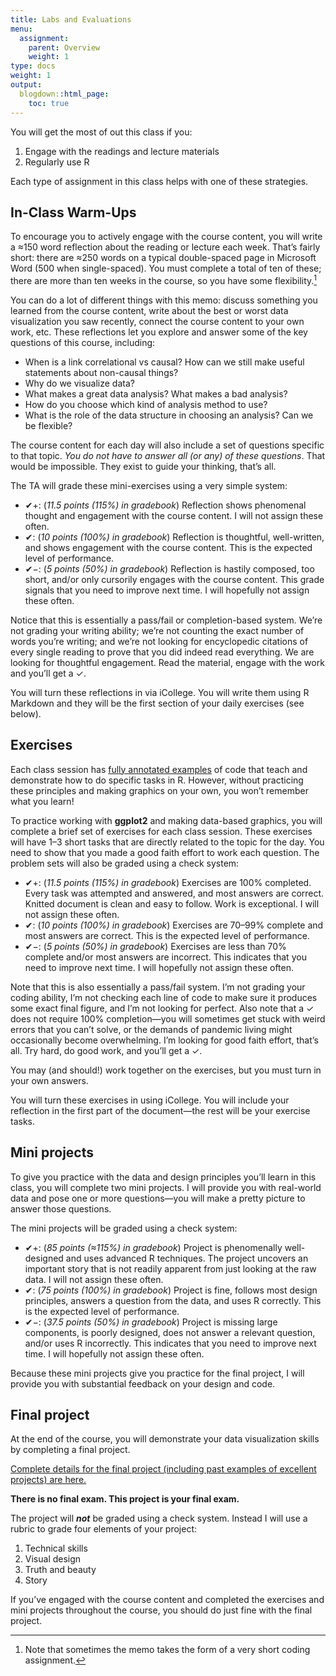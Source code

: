 ```yaml
---
title: Labs and Evaluations
menu:
  assignment:
    parent: Overview
    weight: 1
type: docs
weight: 1
output:
  blogdown::html_page:
    toc: true
---
```


You will get the most of out this class if you:

1. Engage with the readings and lecture materials
2. Regularly use R

Each type of assignment in this class helps with one of these strategies.


## In-Class Warm-Ups

To encourage you to actively engage with the course content, you will write a ≈150 word reflection about the reading or lecture each week. That's fairly short: there are ≈250 words on a typical double-spaced page in Microsoft Word (500 when single-spaced). You must complete a total of ten of these; there are more than ten weeks in the course, so you have some flexibility.^[Note that sometimes the memo takes the form of a very short coding assignment.]

You can do a lot of different things with this memo: discuss something you learned from the course content, write about the best or worst data visualization you saw recently, connect the course content to your own work, etc. These reflections let you explore and answer some of the key questions of this course, including:

- When is a link correlational vs causal? How can we still make useful statements about non-causal things?
- Why do we visualize data?
- What makes a great data analysis? What makes a bad analysis?
- How do you choose which kind of analysis method to use?
- What is the role of the data structure in choosing an analysis? Can we be flexible?

The course content for each day will also include a set of questions specific to that topic. *You do not have to answer all (or any) of these questions*. That would be impossible. They exist to guide your thinking, that's all.

The TA will grade these mini-exercises using a very simple system:

- ✔+: (*11.5 points (115%) in gradebook*) Reflection shows phenomenal thought and engagement with the course content. I will not assign these often.
- ✔: (*10 points (100%) in gradebook*) Reflection is thoughtful, well-written, and shows engagement with the course content. This is the expected level of performance.
- ✔−: (*5 points (50%) in gradebook*) Reflection is hastily composed, too short, and/or only cursorily engages with the course content. This grade signals that you need to improve next time. I will hopefully not assign these often.

Notice that this is essentially a pass/fail or completion-based system. We're not grading your writing ability; we're not counting the exact number of words you're writing; and we're not looking for encyclopedic citations of every single reading to prove that you did indeed read everything. We are looking for thoughtful engagement. Read the material, engage with the work and you'll get a ✓.

You will turn these reflections in via iCollege. You will write them using R Markdown and they will be the first section of your daily exercises (see below).


## Exercises

Each class session has [fully annotated examples](/example/) of code that teach and demonstrate how to do specific tasks in R. However, without practicing these principles and making graphics on your own, you won't remember what you learn!

To practice working with **ggplot2** and making data-based graphics, you will complete a brief set of exercises for each class session. These exercises will have 1–3 short tasks that are directly related to the topic for the day. You need to show that you made a good faith effort to work each question. The problem sets will also be graded using a check system:

- ✔+: (*11.5 points (115%) in gradebook*) Exercises are 100% completed. Every task was attempted and answered, and most answers are correct. Knitted document is clean and easy to follow. Work is exceptional. I will not assign these often.
- ✔: (*10 points (100%) in gradebook*) Exercises are 70–99% complete and most answers are correct. This is the expected level of performance.
- ✔−: (*5 points (50%) in gradebook*) Exercises are less than 70% complete and/or most answers are incorrect. This indicates that you need to improve next time. I will hopefully not assign these often.

Note that this is also essentially a pass/fail system. I'm not grading your coding ability, I'm not checking each line of code to make sure it produces some exact final figure, and I'm not looking for perfect. Also note that a ✓ does not require 100% completion—you will sometimes get stuck with weird errors that you can't solve, or the demands of pandemic living might occasionally become overwhelming. I'm looking for good faith effort, that's all. Try hard, do good work, and you'll get a ✓.

You may (and should!) work together on the exercises, but you must turn in your own answers.

You will turn these exercises in using iCollege. You will include your reflection in the first part of the document—the rest will be your exercise tasks.


## Mini projects

To give you practice with the data and design principles you'll learn in this class, you will complete two mini projects. I will provide you with real-world data and pose one or more questions—you will make a pretty picture to answer those questions.

The mini projects will be graded using a check system:

- ✔+: (*85 points (≈115%) in gradebook*) Project is phenomenally well-designed and uses advanced R techniques. The project uncovers an important story that is not readily apparent from just looking at the raw data. I will not assign these often.
- ✔: (*75 points (100%) in gradebook*) Project is fine, follows most design principles, answers a question from the data, and uses R correctly. This is the expected level of performance.
- ✔−: (*37.5 points (50%) in gradebook*) Project is missing large components, is poorly designed, does not answer a relevant question, and/or uses R incorrectly. This indicates that you need to improve next time. I will hopefully not assign these often.

Because these mini projects give you practice for the final project, I will provide you with substantial feedback on your design and code.


## Final project

At the end of the course, you will demonstrate your data visualization skills by completing a final project.

[Complete details for the final project (including past examples of excellent projects) are here.](/assignment/final-project/)

**There is no final exam. This project is your final exam.**

The project will ***not*** be graded using a check system. Instead I will use a rubric to grade four elements of your project:

1. Technical skills
2. Visual design
3. Truth and beauty
4. Story

If you've engaged with the course content and completed the exercises and mini projects throughout the course, you should do just fine with the final project.
